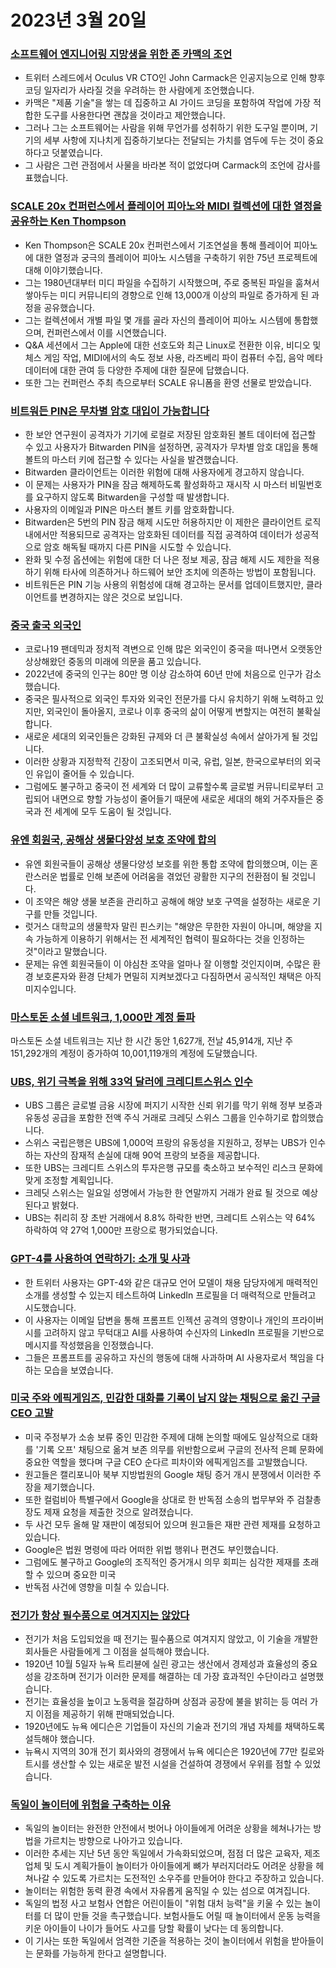 

<CallToAction />

<Steps>

# 2023년 3월 20일

### [소프트웨어 엔지니어링 지망생을 위한 존 카맥의 조언](https://twitter.com/ID_AA_Carmack/status/1637087219591659520?ref=hackernewsgpt.com)

- 트위터 스레드에서 Oculus VR CTO인 John Carmack은 인공지능으로 인해 향후 코딩 일자리가 사라질 것을 우려하는 한 사람에게 조언했습니다.
- 카맥은 "제품 기술"을 쌓는 데 집중하고 AI 가이드 코딩을 포함하여 작업에 가장 적합한 도구를 사용한다면 괜찮을 것이라고 제안했습니다.
- 그러나 그는 소프트웨어는 사람을 위해 무언가를 성취하기 위한 도구일 뿐이며, 기기의 세부 사항에 지나치게 집중하기보다는 전달되는 가치를 염두에 두는 것이 중요하다고 덧붙였습니다.
- 그 사람은 그런 관점에서 사물을 바라본 적이 없었다며 Carmack의 조언에 감사를 표했습니다.

### [SCALE 20x 컨퍼런스에서 플레이어 피아노와 MIDI 컬렉션에 대한 열정을 공유하는 Ken Thompson](https://www.youtube.com/watch?v=kaandEt_pKw&ref=hackernewsgpt.com)

- Ken Thompson은 SCALE 20x 컨퍼런스에서 기조연설을 통해 플레이어 피아노에 대한 열정과 궁극의 플레이어 피아노 시스템을 구축하기 위한 75년 프로젝트에 대해 이야기했습니다.
- 그는 1980년대부터 미디 파일을 수집하기 시작했으며, 주로 중복된 파일을 훔쳐서 쌓아두는 미디 커뮤니티의 경향으로 인해 13,000개 이상의 파일로 증가하게 된 과정을 공유했습니다.
- 그는 컬렉션에서 개별 파일 몇 개를 골라 자신의 플레이어 피아노 시스템에 통합했으며, 컨퍼런스에서 이를 시연했습니다.
- Q&A 세션에서 그는 Apple에 대한 선호도와 최근 Linux로 전환한 이유, 비디오 및 체스 게임 작업, MIDI에서의 속도 정보 사용, 라즈베리 파이 컴퓨터 수집, 음악 메타데이터에 대한 관여 등 다양한 주제에 대한 질문에 답했습니다.
- 또한 그는 컨퍼런스 주최 측으로부터 SCALE 유니폼을 환영 선물로 받았습니다.

### [비트워든 PIN은 무차별 암호 대입이 가능합니다](https://ambiso.github.io/bitwarden-pin/?ref=hackernewsgpt.com)

- 한 보안 연구원이 공격자가 기기에 로컬로 저장된 암호화된 볼트 데이터에 접근할 수 있고 사용자가 Bitwarden PIN을 설정하면, 공격자가 무차별 암호 대입을 통해 볼트의 마스터 키에 접근할 수 있다는 사실을 발견했습니다.
- Bitwarden 클라이언트는 이러한 위험에 대해 사용자에게 경고하지 않습니다.
- 이 문제는 사용자가 PIN을 잠금 해제하도록 활성화하고 재시작 시 마스터 비밀번호를 요구하지 않도록 Bitwarden을 구성할 때 발생합니다.
- 사용자의 이메일과 PIN은 마스터 볼트 키를 암호화합니다.
- Bitwarden은 5번의 PIN 잠금 해제 시도만 허용하지만 이 제한은 클라이언트 로직 내에서만 적용되므로 공격자는 암호화된 데이터를 직접 공격하여 데이터가 성공적으로 암호 해독될 때까지 다른 PIN을 시도할 수 있습니다.
- 완화 및 수정 옵션에는 위험에 대한 더 나은 정보 제공, 잠금 해제 시도 제한을 적용하기 위해 타사에 의존하거나 하드웨어 보안 조치에 의존하는 방법이 포함됩니다.
- 비트워든은 PIN 기능 사용의 위험성에 대해 경고하는 문서를 업데이트했지만, 클라이언트를 변경하지는 않은 것으로 보입니다.

### [중국 출국 외국인](https://www.persuasion.community/p/leaving-china?ref=hackernewsgpt.com)

- 코로나19 팬데믹과 정치적 격변으로 인해 많은 외국인이 중국을 떠나면서 오랫동안 상상해왔던 중동의 미래에 의문을 품고 있습니다.
- 2022년에 중국의 인구는 80만 명 이상 감소하여 60년 만에 처음으로 인구가 감소했습니다.
- 중국은 필사적으로 외국인 투자와 외국인 전문가를 다시 유치하기 위해 노력하고 있지만, 외국인이 돌아올지, 코로나 이후 중국의 삶이 어떻게 변할지는 여전히 불확실합니다.
- 새로운 세대의 외국인들은 강화된 규제와 더 큰 불확실성 속에서 살아가게 될 것입니다.
- 이러한 상황과 지정학적 긴장이 고조되면서 미국, 유럽, 일본, 한국으로부터의 외국인 유입이 줄어들 수 있습니다.
- 그럼에도 불구하고 중국이 전 세계와 더 많이 교류할수록 글로벌 커뮤니티로부터 고립되어 내면으로 향할 가능성이 줄어들기 때문에 새로운 세대의 해외 거주자들은 중국과 전 세계에 모두 도움이 될 것입니다.

### [유엔 회원국, 공해상 생물다양성 보호 조약에 합의](https://apnews.com/article/un-oceans-biodiversity-treaty-0b024fa07e8c1947236d8b8491ebf92c?ref=hackernewsgpt.com)

- 유엔 회원국들이 공해상 생물다양성 보호를 위한 통합 조약에 합의했으며, 이는 혼란스러운 법률로 인해 보존에 어려움을 겪었던 광활한 지구의 전환점이 될 것입니다.
- 이 조약은 해양 생물 보존을 관리하고 공해에 해양 보호 구역을 설정하는 새로운 기구를 만들 것입니다.
- 럿거스 대학교의 생물학자 말린 핀스키는 "해양은 무한한 자원이 아니며, 해양을 지속 가능하게 이용하기 위해서는 전 세계적인 협력이 필요하다는 것을 인정하는 것"이라고 말했습니다.
- 문제는 유엔 회원국들이 이 야심찬 조약을 얼마나 잘 이행할 것인지이며, 수많은 환경 보호론자와 환경 단체가 면밀히 지켜보겠다고 다짐하면서 공식적인 채택은 아직 미지수입니다.

### [마스토돈 소셜 네트워크, 1,000만 계정 돌파](https://mastodon.social/@mastodonusercount/110051957865629817?ref=hackernewsgpt.com)

마스토돈 소셜 네트워크는 지난 한 시간 동안 1,627개, 전날 45,914개, 지난 주 151,292개의 계정이 증가하여 10,001,119개의 계정에 도달했습니다.

### [UBS, 위기 극복을 위해 33억 달러에 크레디트스위스 인수](https://www.bloomberg.com/news/articles/2023-03-19/ubs-agrees-to-buy-credit-suisse-in-historic-deal-to-end-crisis?ref=hackernewsgpt.com)

- UBS 그룹은 글로벌 금융 시장에 퍼지기 시작한 신뢰 위기를 막기 위해 정부 보증과 유동성 공급을 포함한 전액 주식 거래로 크레딧 스위스 그룹을 인수하기로 합의했습니다.
- 스위스 국립은행은 UBS에 1,000억 프랑의 유동성을 지원하고, 정부는 UBS가 인수하는 자산의 잠재적 손실에 대해 90억 프랑의 보증을 제공합니다.
- 또한 UBS는 크레디트 스위스의 투자은행 규모를 축소하고 보수적인 리스크 문화에 맞게 조정할 계획입니다.
- 크레딧 스위스는 일요일 성명에서 가능한 한 연말까지 거래가 완료 될 것으로 예상된다고 밝혔다.
- UBS는 취리히 장 초반 거래에서 8.8% 하락한 반면, 크레디트 스위스는 약 64% 하락하여 약 27억 1,000만 프랑으로 평가되었습니다.

### [GPT-4를 사용하여 연락하기: 소개 및 사과](https://twitter.com/brdskggs/status/1637114268876144640?ref=hackernewsgpt.com)

- 한 트위터 사용자는 GPT-4와 같은 대규모 언어 모델이 채용 담당자에게 매력적인 소개를 생성할 수 있는지 테스트하여 LinkedIn 프로필을 더 매력적으로 만들려고 시도했습니다.
- 이 사용자는 이메일 답변을 통해 프롬프트 인젝션 공격의 영향이나 개인의 프라이버시를 고려하지 않고 무턱대고 AI를 사용하여 수신자의 LinkedIn 프로필을 기반으로 메시지를 작성했음을 인정했습니다.
- 그들은 프롬프트를 공유하고 자신의 행동에 대해 사과하며 AI 사용자로서 책임을 다하는 모습을 보였습니다.

### [미국 주와 에픽게임즈, 민감한 대화를 기록이 남지 않는 채팅으로 옮긴 구글 CEO 고발](http://www.fosspatents.com/2023/03/us-states-epic-games-others-accuse.html?ref=hackernewsgpt.com)

- 미국 주정부가 소송 보류 중인 민감한 주제에 대해 논의할 때에도 일상적으로 대화를 '기록 오프' 채팅으로 옮겨 보존 의무를 위반함으로써 구글의 전사적 은폐 문화에 중요한 역할을 했다며 구글 CEO 순다르 피차이와 에픽게임즈를 고발했습니다.
- 원고들은 캘리포니아 북부 지방법원의 Google 채팅 증거 개시 분쟁에서 이러한 주장을 제기했습니다.
- 또한 컬럼비아 특별구에서 Google을 상대로 한 반독점 소송의 법무부와 주 검찰총장도 제재 요청을 제출한 것으로 알려졌습니다.
- 두 사건 모두 올해 말 재판이 예정되어 있으며 원고들은 재판 관련 제재를 요청하고 있습니다.
- Google은 법원 명령에 따라 어떠한 위법 행위나 편견도 부인했습니다.
- 그럼에도 불구하고 Google의 조직적인 증거개시 의무 회피는 심각한 제재를 초래할 수 있으며 중요한 미국
- 반독점 사건에 영향을 미칠 수 있습니다.

### [전기가 항상 필수품으로 여겨지지는 않았다](https://www.smithsonianmag.com/smart-news/people-had-to-be-convinced-of-the-usefulness-of-electricity-21221094/?ref=hackernewsgpt.com)

- 전기가 처음 도입되었을 때 전기는 필수품으로 여겨지지 않았고, 이 기술을 개발한 회사들은 사람들에게 그 이점을 설득해야 했습니다.
- 1920년 10월 5일자 뉴욕 트리뷴에 실린 광고는 생산에서 경제성과 효율성의 중요성을 강조하며 전기가 이러한 문제를 해결하는 데 가장 효과적인 수단이라고 설명했습니다.
- 전기는 효율성을 높이고 노동력을 절감하며 상점과 공장에 불을 밝히는 등 여러 가지 이점을 제공하기 위해 판매되었습니다.
- 1920년에도 뉴욕 에디슨은 기업들이 자신의 기술과 전기의 개념 자체를 채택하도록 설득해야 했습니다.
- 뉴욕시 지역의 30개 전기 회사와의 경쟁에서 뉴욕 에디슨은 1920년에 77만 킬로와트시를 생산할 수 있는 새로운 발전 시설을 건설하여 경쟁에서 우위를 점할 수 있었습니다.

### [독일이 놀이터에 위험을 구축하는 이유](https://www.theguardian.com/world/2021/oct/24/why-germany-is-building-risk-into-its-playgrounds?ref=hackernewsgpt.com)

- 독일의 놀이터는 완전한 안전에서 벗어나 아이들에게 어려운 상황을 헤쳐나가는 방법을 가르치는 방향으로 나아가고 있습니다.
- 이러한 추세는 지난 5년 동안 독일에서 가속화되었으며, 점점 더 많은 교육자, 제조업체 및 도시 계획가들이 놀이터가 아이들에게 뼈가 부러지더라도 어려운 상황을 헤쳐나갈 수 있도록 가르치는 도전적인 소우주를 만들어야 한다고 주장하고 있습니다.
- 놀이터는 위험한 동력 환경 속에서 자유롭게 움직일 수 있는 섬으로 여겨집니다.
- 독일의 법정 사고 보험사 연합은 어린이들이 "위험 대처 능력"을 키울 수 있는 놀이터를 더 많이 만들 것을 촉구했습니다. 보험사들도 어릴 때 놀이터에서 운동 능력을 키운 아이들이 나이가 들어도 사고를 당할 확률이 낮다는 데 동의합니다.
- 이 기사는 또한 독일에서 엄격한 기준을 적용하는 것이 놀이터에서 위험을 받아들이는 문화를 가능하게 한다고 설명합니다.

</Steps>
